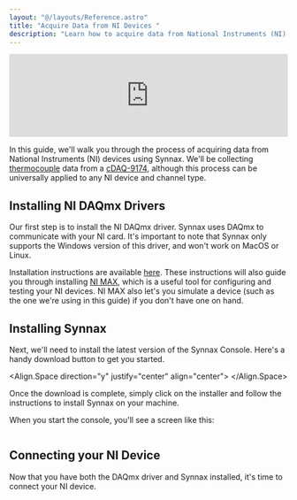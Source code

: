 ```yaml
---
layout: "@/layouts/Reference.astro"
title: "Acquire Data from NI Devices "
description: "Learn how to acquire data from National Instruments (NI) devices using Synnax."
---
```


<iframe width="100%" 
style={{ 
    width: "100%", 
    aspectRatio: 16/9, 
    border: "var(--pluto-border)", 
    borderRadius: "1rem", 
    margin: "5rem 0",
    boxShadow: "var(--pluto-shadow-menu)"
    }}
src="https://www.youtube.com/embed/OJtVBfRwooA?si=-z_ghGw4L1V5iECB" title="YouTube video player" frameborder="0" allow="accelerometer; autoplay; clipboard-write; encrypted-media; gyroscope; picture-in-picture; web-share" referrerpolicy="strict-origin-when-cross-origin" allowfullscreen></iframe>

In this guide, we'll walk you through the process of acquiring data from National 
Instruments (NI) devices using Synnax. We'll be collecting [thermocouple](https://en.wikipedia.org/wiki/Thermocouple) data from a 
[cDAQ-9174](https://www.ni.com/en-us/shop/model/cdaq-9174.html?srsltid=AfmBOooEhdxpDWlxV68OV_4slLcRfi6s_5eiUkntifNNbOK8Gz1hjdMU), 
although this process can be universally applied to any NI device and channel type.

## <StepText level="h2" step={1}>Installing NI DAQmx Drivers</StepText>

Our first step is to install the NI DAQmx driver. Synnax uses DAQmx to communicate with
your NI card. It's important to note that Synnax only supports the Windows version of
this driver, and won't work on MacOS or Linux.

Installation instructions are available [here](https://www.ni.com/en/support/downloads/drivers/download.ni-daq-mx.html). 
These instructions will also guide you through installing [NI MAX](https://www.ni.com/en-us/support/downloads/drivers/download.ni-max.html),
which is a useful tool for configuring and testing your NI devices. NI MAX also let's you 
simulate a device (such as the one we're using in this guide) if you don't have one on hand.

## <StepText level="h2" step={2}>Installing Synnax</StepText>

Next, we'll need to install the latest version of the Synnax Console. Here's a handy
download button to get you started.

<Align.Space direction="y" justify="center" align="center">
  <SynnaxConsoleDownloadButton client:load />
</Align.Space>

Once the download is complete, simply click on the installer and follow the instructions
to install Synnax on your machine.

When you start the console, you'll see a screen like this:

<Image id="console/get-started/window" client:only="react" />

## <StepText level="h2" step={3}>Connecting your NI Device</StepText>

Now that you have both the DAQmx driver and Synnax installed, it's time to connect your 
NI device. 